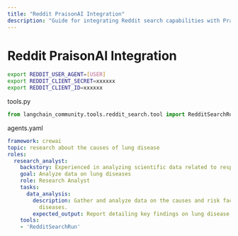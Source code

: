 ```yaml
---
title: "Reddit PraisonAI Integration"
description: "Guide for integrating Reddit search capabilities with PraisonAI agents, including API setup and configuration"
---
```


# Reddit PraisonAI Integration

```bash
export REDDIT_USER_AGENT=[USER]
export REDDIT_CLIENT_SECRET=xxxxxx
export REDDIT_CLIENT_ID=xxxxxx
```

tools.py

```python
from langchain_community.tools.reddit_search.tool import RedditSearchRun
```

agents.yaml

```yaml
framework: crewai
topic: research about the causes of lung disease
roles:
  research_analyst:
    backstory: Experienced in analyzing scientific data related to respiratory health.
    goal: Analyze data on lung diseases
    role: Research Analyst
    tasks:
      data_analysis:
        description: Gather and analyze data on the causes and risk factors of lung
          diseases.
        expected_output: Report detailing key findings on lung disease causes.
    tools:
    - 'RedditSearchRun'
```
